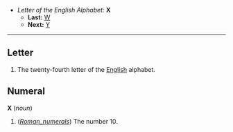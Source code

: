*''Letter of the English Alphabet:'' '''X'''
**'''Last:''' [[W]]
**'''Next:''' [[Y]]
----

==Letter==
#The twenty-fourth letter of the [[English]] alphabet.

==Numeral==

<b>X</b> (<i>noun</i>)
# (<i>[[Roman_numerals]]</i>) The number 10.